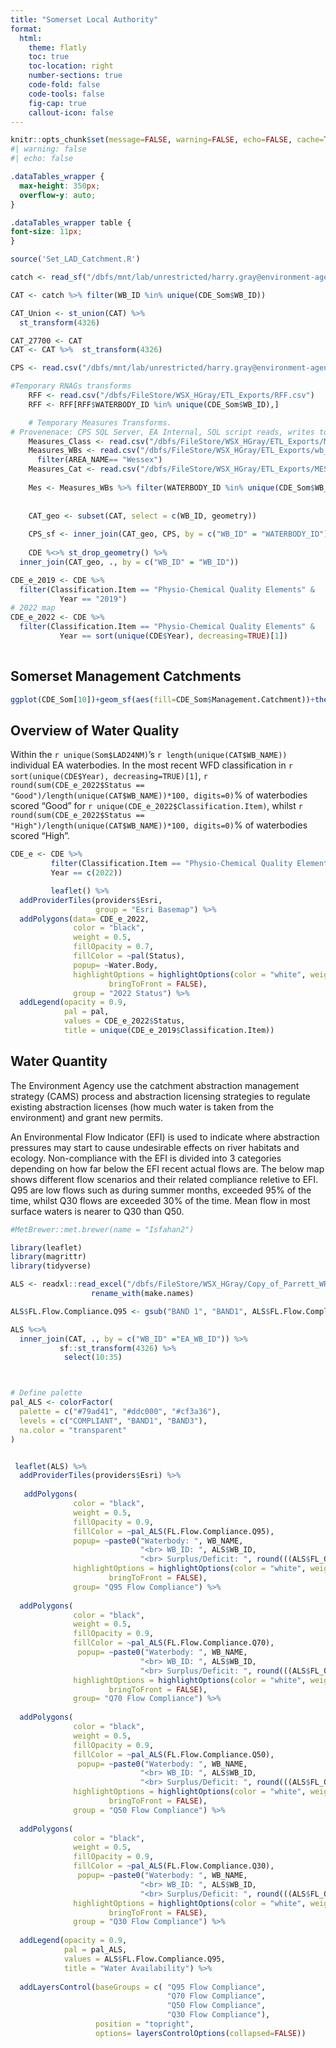 ```yaml
---
title: "Somerset Local Authority"
format:
  html:
    theme: flatly
    toc: true
    toc-location: right
    number-sections: true
    code-fold: false
    code-tools: false
    fig-cap: true
    callout-icon: false
---
```


```r
knitr::opts_chunk$set(message=FALSE, warning=FALSE, echo=FALSE, cache=TRUE)
#| warning: false
#| echo: false
```

```css
.dataTables_wrapper {
  max-height: 350px;
  overflow-y: auto;
}

.dataTables_wrapper table {
font-size: 11px;
}
```


```r
source('Set_LAD_Catchment.R')
```

```r

catch <- read_sf("/dbfs/mnt/lab/unrestricted/harry.gray@environment-agency.gov.uk/Interim_WFD_2022.shp")# Catchment shapefiles

CAT <- catch %>% filter(WB_ID %in% unique(CDE_Som$WB_ID))

CAT_Union <- st_union(CAT) %>% 
  st_transform(4326)

CAT_27700 <- CAT
CAT <- CAT %>%  st_transform(4326)

CPS <- read.csv("/dbfs/mnt/lab/unrestricted/harry.gray@environment-agency.gov.uk/ETL_Exports/CPS_101024_wMeasures.csv")

#Temporary RNAGs transforms
    RFF <- read.csv("/dbfs/FileStore/WSX_HGray/ETL_Exports/RFF.csv")
    RFF <- RFF[RFF$WATERBODY_ID %in% unique(CDE_Som$WB_ID),]

    # Temporary Measures Transforms.
# Provenenace: CPS SQL Server, EA Internal, SQL script reads, writes to csv then upload to databricks. 31/12/24
    Measures_Class <- read.csv("/dbfs/FileStore/WSX_HGray/ETL_Exports/Measure_Class.csv")  
    Measures_WBs <- read.csv("/dbfs/FileStore/WSX_HGray/ETL_Exports/wb_connections.csv") %>% 
      filter(AREA_NAME== "Wessex")
    Measures_Cat <- read.csv("/dbfs/FileStore/WSX_HGray/ETL_Exports/MES_CATS.csv")  
    
    Mes <- Measures_WBs %>% filter(WATERBODY_ID %in% unique(CDE_Som$WB_ID))
                
    
    CAT_geo <- subset(CAT, select = c(WB_ID, geometry))
    
    CPS_sf <- inner_join(CAT_geo, CPS, by = c("WB_ID" = "WATERBODY_ID"))
    
    CDE %<>% st_drop_geometry() %>% 
  inner_join(CAT_geo, ., by = c("WB_ID" = "WB_ID"))

CDE_e_2019 <- CDE %>% 
  filter(Classification.Item == "Physio-Chemical Quality Elements" & 
           Year == "2019")
# 2022 map
CDE_e_2022 <- CDE %>% 
  filter(Classification.Item == "Physio-Chemical Quality Elements" & 
           Year == sort(unique(CDE$Year), decreasing=TRUE)[1])     
    
```
## Somerset Management Catchments

```r
ggplot(CDE_Som[10])+geom_sf(aes(fill=CDE_Som$Management.Catchment))+theme_void()+labs(fill = "EA Management Catchments")
```

## Overview of Water Quality

Within the `r unique(Som$LAD24NM)`'s `r length(unique(CAT$WB_NAME))` individual EA waterbodies. In the most recent WFD classification in `r sort(unique(CDE$Year), decreasing=TRUE)[1]`, `r round(sum(CDE_e_2022$Status == "Good")/length(unique(CAT$WB_NAME))*100, digits=0)`% of waterbodies scored "Good" for `r unique(CDE_e_2022$Classification.Item)`, whilst `r round(sum(CDE_e_2022$Status == "High")/length(unique(CAT$WB_NAME))*100, digits=0)`% of waterbodies scored "High".


```r
CDE_e <- CDE %>% 
         filter(Classification.Item == "Physio-Chemical Quality Elements" & 
         Year == c(2022))

         leaflet() %>% 
  addProviderTiles(providers$Esri,
                   group = "Esri Basemap") %>% 
  addPolygons(data= CDE_e_2022,
              color = "black",
              weight = 0.5,
              fillOpacity = 0.7,
              fillColor = ~pal(Status),
              popup= ~Water.Body,
              highlightOptions = highlightOptions(color = "white", weight = 4,
                      bringToFront = FALSE),
              group = "2022 Status") %>% 
  addLegend(opacity = 0.9, 
            pal = pal,
            values = CDE_e_2022$Status,
            title = unique(CDE_e_2019$Classification.Item))

```
## Water Quantity

The Environment Agency use the catchment abstraction management strategy (CAMS) process and abstraction licensing strategies to regulate existing abstraction licenses (how much water is taken from the environment) and grant new permits.

An Environmental Flow Indicator (EFI) is used to indicate where abstraction pressures may start to cause undesirable effects on river habitats and ecology. Non-compliance with the EFI is divided into 3 categories depending on how far below the EFI recent actual flows are. The below map shows different flow scenarios and their related compliance reletive to EFI. Q95 are low flows such as during summer months, exceeded 95% of the time, whilst Q30 flows are exceeded 30% of the time. Mean flow in most surface waters is nearer to Q30 than Q50.

```r
#MetBrewer::met.brewer(name = "Isfahan2")

library(leaflet)
library(magrittr)
library(tidyverse)

ALS <- readxl::read_excel("/dbfs/FileStore/WSX_HGray/Copy_of_Parrett_WRGIS_info.xlsx", skip =3) %>% 
                  rename_with(make.names)

ALS$FL.Flow.Compliance.Q95 <- gsub("BAND 1", "BAND1", ALS$FL.Flow.Compliance.Q95)

ALS %<>% 
  inner_join(CAT, ., by = c("WB_ID" ="EA_WB_ID")) %>% 
           sf::st_transform(4326) %>% 
            select(10:35)



# Define palette
pal_ALS <- colorFactor(
  palette = c("#79ad41", "#ddc000", "#cf3a36"),
  levels = c("COMPLIANT", "BAND1", "BAND3"),
  na.color = "transparent"
)


 leaflet(ALS) %>% 
  addProviderTiles(providers$Esri) %>% 
   
   addPolygons(
              color = "black",
              weight = 0.5,
              fillOpacity = 0.9,
              fillColor = ~pal_ALS(FL.Flow.Compliance.Q95),
              popup= ~paste0("Waterbody: ", WB_NAME,
                             "<br> WB_ID: ", ALS$WB_ID,
                             "<br> Surplus/Deficit: ", round(((ALS$FL_Q95.Surplus...Deficit.as...of.QN)*100),0),"%"),
              highlightOptions = highlightOptions(color = "white", weight = 4,
                      bringToFront = FALSE),
              group= "Q95 Flow Compliance") %>% 
   
  addPolygons(
              color = "black",
              weight = 0.5,
              fillOpacity = 0.9,
              fillColor = ~pal_ALS(FL.Flow.Compliance.Q70),
               popup= ~paste0("Waterbody: ", WB_NAME,
                             "<br> WB_ID: ", ALS$WB_ID,
                             "<br> Surplus/Deficit: ", round(((ALS$FL_Q70.Surplus...Deficit.as...of.QN)*100),0),"%"),
              highlightOptions = highlightOptions(color = "white", weight = 4,
                      bringToFront = FALSE),
              group= "Q70 Flow Compliance") %>% 
   
  addPolygons(
              color = "black",
              weight = 0.5,
              fillOpacity = 0.9,
              fillColor = ~pal_ALS(FL.Flow.Compliance.Q50),
               popup= ~paste0("Waterbody: ", WB_NAME,
                             "<br> WB_ID: ", ALS$WB_ID,
                             "<br> Surplus/Deficit: ", round(((ALS$FL_Q50.Surplus...Deficit.as...of.QN)*100),0),"%"),
              highlightOptions = highlightOptions(color = "white", weight = 4,
                      bringToFront = FALSE),
              group = "Q50 Flow Compliance") %>% 
   
  addPolygons(
              color = "black",
              weight = 0.5,
              fillOpacity = 0.9,
              fillColor = ~pal_ALS(FL.Flow.Compliance.Q30),
               popup= ~paste0("Waterbody: ", WB_NAME,
                             "<br> WB_ID: ", ALS$WB_ID,
                             "<br> Surplus/Deficit: ", round(((ALS$FL_Q30.Surplus...Deficit.as...of.QN)*100),0),"%"),
              highlightOptions = highlightOptions(color = "white", weight = 4,
                      bringToFront = FALSE),
              group = "Q30 Flow Compliance") %>% 
   
  addLegend(opacity = 0.9, 
            pal = pal_ALS,
            values = ALS$FL.Flow.Compliance.Q95,
            title = "Water Availability") %>%
   
  addLayersControl(baseGroups = c( "Q95 Flow Compliance",
                                   "Q70 Flow Compliance",
                                   "Q50 Flow Compliance",
                                   "Q30 Flow Compliance"),
                   position = "topright",
                   options= layersControlOptions(collapsed=FALSE)) 

```





